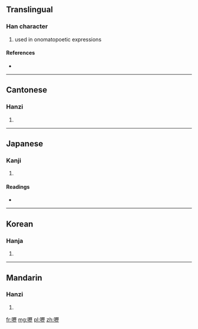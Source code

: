 {{also|呖}}
==Translingual==

===Han character===
{{Han char|rn=30|rad=口|as=16|sn=19|four=6101<sub>1</sub>|canj=口一竹一 (RMHM)}}

# used in onomatopoetic expressions

====References====
* {{Han ref|kx=0213.190|dkj=04546|dj=0436.010|hdz=10701.190|uh=56A6|ud=22182|bh=F1F2|bd=61938}}

----

==Cantonese==

===Hanzi===
{{yue-hanzi|jyut=|y=lik6|sim=呖}}

# {{defn|Cantonese|sort=口16}}

----

==Japanese==

===Kanji===
{{ja-kanji|grade=|rs=口16}}

# {{defn|Japanese|sort=口16}}

====Readings====
* {{ja-readings|on=[[れき]] (reki), [[りゃく]] (ryaku)|kun=}}

----

==Korean==

===Hanja===
{{ko-hanja|hangeul=력|rv=ryeok|mr=ryŏk}}

# {{defn|Korean|sort=口16}}

----

==Mandarin==

===Hanzi===
{{cmn-hanzi|sim=呖|pin=[[lì]] ([[li4]])|wg=li<sup>4</sup>}}

# {{defn|Mandarin|sort=口16}}

[[fr:嚦]]
[[mg:嚦]]
[[pl:嚦]]
[[zh:嚦]]